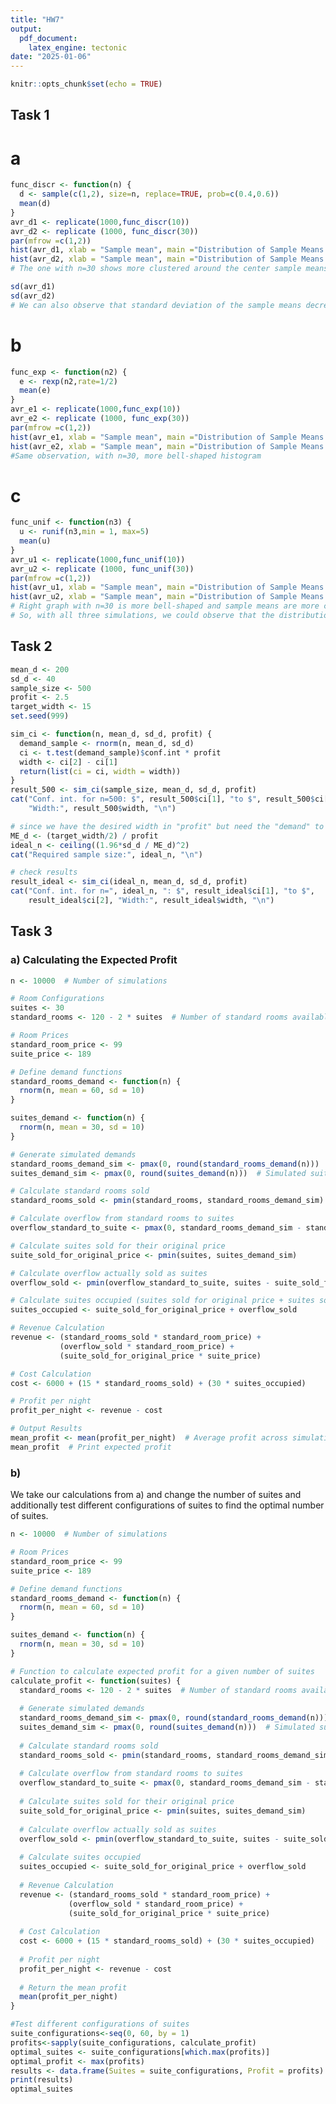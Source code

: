 ---
title: "HW7"
output: 
  pdf_document:
    latex_engine: tectonic
date: "2025-01-06"
---

```{r setup, include=FALSE}
knitr::opts_chunk$set(echo = TRUE)
```

## Task 1

# a 

```{r}
func_discr <- function(n) {
  d <- sample(c(1,2), size=n, replace=TRUE, prob=c(0.4,0.6))
  mean(d)
}
avr_d1 <- replicate(1000,func_discr(10))
avr_d2 <- replicate (1000, func_discr(30))
par(mfrow =c(1,2))
hist(avr_d1, xlab = "Sample mean", main ="Distribution of Sample Means with 10 values in each average", breaks = 20)
hist(avr_d2, xlab = "Sample mean", main ="Distribution of Sample Means with 30 values in each average", breaks = 20)
# The one with n=30 shows more clustered around the center sample means, the shape appears closer to a bell curve. Left histogram n=10, on the other hand, shows more spread sample means.
```

```{r}
sd(avr_d1)
sd(avr_d2)
# We can also observe that standard deviation of the sample means decreases with n increase 
```

# b

```{r}
func_exp <- function(n2) {
  e <- rexp(n2,rate=1/2)
  mean(e)
}
avr_e1 <- replicate(1000,func_exp(10))
avr_e2 <- replicate (1000, func_exp(30))
par(mfrow =c(1,2))
hist(avr_e1, xlab = "Sample mean", main ="Distribution of Sample Means with 10 values in each average", breaks = 20)
hist(avr_e2, xlab = "Sample mean", main ="Distribution of Sample Means with 30 values in each average", breaks = 20)
#Same observation, with n=30, more bell-shaped histogram
```

# c

```{r}
func_unif <- function(n3) {
  u <- runif(n3,min = 1, max=5)
  mean(u)
}
avr_u1 <- replicate(1000,func_unif(10))
avr_u2 <- replicate (1000, func_unif(30))
par(mfrow =c(1,2))
hist(avr_u1, xlab = "Sample mean", main ="Distribution of Sample Means with 10 values in each average", breaks = 20)
hist(avr_u2, xlab = "Sample mean", main ="Distribution of Sample Means with 30 values in each average", breaks = 20)
# Right graph with n=30 is more bell-shaped and sample means are more clustered around the center 
# So, with all three simulations, we could observe that the distribution of the sample means got closer to normal distribution  as sample size (used for calculating a sample mean) increased —  Central Limit Theory confirmed
```

## Task 2

```{r}
mean_d <- 200
sd_d <- 40
sample_size <- 500
profit <- 2.5
target_width <- 15
set.seed(999)

sim_ci <- function(n, mean_d, sd_d, profit) {
  demand_sample <- rnorm(n, mean_d, sd_d)
  ci <- t.test(demand_sample)$conf.int * profit
  width <- ci[2] - ci[1]
  return(list(ci = ci, width = width))
}
result_500 <- sim_ci(sample_size, mean_d, sd_d, profit)
cat("Conf. int. for n=500: $", result_500$ci[1], "to $", result_500$ci[2], 
    "Width:", result_500$width, "\n")

# since we have the desired width in "profit" but need the "demand" to calculate the sample size, we divide the margin of error by the profit
ME_d <- (target_width/2) / profit
ideal_n <- ceiling((1.96*sd_d / ME_d)^2)
cat("Required sample size:", ideal_n, "\n")

# check results
result_ideal <- sim_ci(ideal_n, mean_d, sd_d, profit)
cat("Conf. int. for n=", ideal_n, ": $", result_ideal$ci[1], "to $", 
    result_ideal$ci[2], "Width:", result_ideal$width, "\n")
```

## Task 3

### a) Calculating the Expected Profit

```{r}
n <- 10000  # Number of simulations

# Room Configurations
suites <- 30
standard_rooms <- 120 - 2 * suites  # Number of standard rooms available

# Room Prices
standard_room_price <- 99
suite_price <- 189

# Define demand functions
standard_rooms_demand <- function(n) {
  rnorm(n, mean = 60, sd = 10)
}

suites_demand <- function(n) {
  rnorm(n, mean = 30, sd = 10)
}

# Generate simulated demands
standard_rooms_demand_sim <- pmax(0, round(standard_rooms_demand(n)))  # Simulated standard room demands
suites_demand_sim <- pmax(0, round(suites_demand(n)))  # Simulated suite demands

# Calculate standard rooms sold
standard_rooms_sold <- pmin(standard_rooms, standard_rooms_demand_sim)  # Rooms sold based on demand and availability

# Calculate overflow from standard rooms to suites
overflow_standard_to_suite <- pmax(0, standard_rooms_demand_sim - standard_rooms)  # Excess standard room demand

# Calculate suites sold for their original price
suite_sold_for_original_price <- pmin(suites, suites_demand_sim)

# Calculate overflow actually sold as suites
overflow_sold <- pmin(overflow_standard_to_suite, suites - suite_sold_for_original_price)

# Calculate suites occupied (suites sold for original price + suites sold due to overflow)
suites_occupied <- suite_sold_for_original_price + overflow_sold

# Revenue Calculation
revenue <- (standard_rooms_sold * standard_room_price) + 
           (overflow_sold * standard_room_price) + 
           (suite_sold_for_original_price * suite_price)

# Cost Calculation
cost <- 6000 + (15 * standard_rooms_sold) + (30 * suites_occupied)

# Profit per night
profit_per_night <- revenue - cost

# Output Results
mean_profit <- mean(profit_per_night)  # Average profit across simulations
mean_profit  # Print expected profit
```

### b)

We take our calculations from a) and change the number of suites and additionally test different configurations of suites to find the optimal number of suites.

```{r}
n <- 10000  # Number of simulations

# Room Prices
standard_room_price <- 99
suite_price <- 189

# Define demand functions
standard_rooms_demand <- function(n) {
  rnorm(n, mean = 60, sd = 10)
}

suites_demand <- function(n) {
  rnorm(n, mean = 30, sd = 10)
}

# Function to calculate expected profit for a given number of suites
calculate_profit <- function(suites) {
  standard_rooms <- 120 - 2 * suites  # Number of standard rooms available
  
  # Generate simulated demands
  standard_rooms_demand_sim <- pmax(0, round(standard_rooms_demand(n)))  # Simulated standard room demands
  suites_demand_sim <- pmax(0, round(suites_demand(n)))  # Simulated suite demands
  
  # Calculate standard rooms sold
  standard_rooms_sold <- pmin(standard_rooms, standard_rooms_demand_sim)
  
  # Calculate overflow from standard rooms to suites
  overflow_standard_to_suite <- pmax(0, standard_rooms_demand_sim - standard_rooms)
  
  # Calculate suites sold for their original price
  suite_sold_for_original_price <- pmin(suites, suites_demand_sim)
  
  # Calculate overflow actually sold as suites
  overflow_sold <- pmin(overflow_standard_to_suite, suites - suite_sold_for_original_price)
  
  # Calculate suites occupied
  suites_occupied <- suite_sold_for_original_price + overflow_sold
  
  # Revenue Calculation
  revenue <- (standard_rooms_sold * standard_room_price) + 
             (overflow_sold * standard_room_price) + 
             (suite_sold_for_original_price * suite_price)
  
  # Cost Calculation
  cost <- 6000 + (15 * standard_rooms_sold) + (30 * suites_occupied)
  
  # Profit per night
  profit_per_night <- revenue - cost
  
  # Return the mean profit
  mean(profit_per_night)
}

#Test different configurations of suites
suite_configurations<-seq(0, 60, by = 1)
profits<-sapply(suite_configurations, calculate_profit)
optimal_suites <- suite_configurations[which.max(profits)]
optimal_profit <- max(profits)
results <- data.frame(Suites = suite_configurations, Profit = profits)
print(results)
optimal_suites
```
